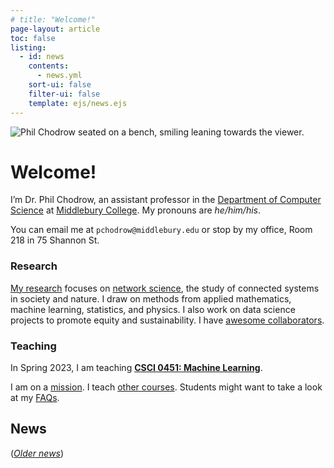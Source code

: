 ```yaml
---
# title: "Welcome!"
page-layout: article
toc: false
listing:
  - id: news
    contents: 
      - news.yml
    sort-ui: false
    filter-ui: false
    template: ejs/news.ejs
---
```


<img src="assets/img/sitting.png" class="img-responsive img-profile" alt="Phil Chodrow seated on a bench, smiling leaning towards the viewer.">

# Welcome! 
      
I'm Dr. Phil Chodrow, an assistant professor in the [Department of Computer Science](https://www.middlebury.edu/academics/cs) at [Middlebury College](https://www.middlebury.edu/#story645114). My pronouns are *he/him/his*. 

You can email me at `pchodrow@middlebury.edu` or stop by my office, Room 218 in 75 Shannon St.  

### Research

[My research](research.qmd) focuses on [network science](https://en.wikipedia.org/wiki/Network_science), the study of connected systems in society and nature. I draw on methods from applied mathematics, machine learning, statistics, and physics. I also work on data science projects to promote equity and sustainability. I have [awesome collaborators](research.qmd#key-collaborators). 

### Teaching

In Spring 2023, I am teaching **[CSCI 0451: Machine Learning](https://middlebury-csci-0451.github.io/CSCI-0451/syllabus.html)**. 

I am on a [mission](mission.qmd). I teach [other courses](teaching.qmd). Students might want to take a look at my [FAQs](for-students.qmd). 

<div class="no-wrap">

## News

:::{#news}
:::
   

([*Older news*](news_archive.qmd))

</div>